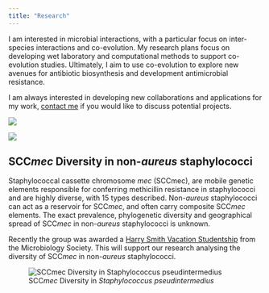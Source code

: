 ```yaml
---
title: "Research"
---
```


I am interested in microbial interactions, with a particular focus on inter-species interactions and co-evolution.  My research plans focus on developing wet laboratory and computational methods to support co-evolution studies.  Ultimately, I aim to use co-evolution to explore new avenues for antibiotic biosynthesis and development antimicrobial resistance.

I am always interested in developing new collaborations and applications for my work, [contact me](mailto:alison.macfadyen@tsl.ac.uk) if you would like to discuss potential projects.

::: {layout-ncol=2}

![](research_banner.JPG)

![](main_page_research.JPG)
:::

## SCC*mec* Diversity in non-*aureus* staphylococci

Staphylococcal cassette chromosome *mec* (SCCmec), are mobile genetic elements responsible for conferring methicillin resistance in staphylococci and are highly diverse, with 15 types described. Non-*aureus* staphylococci can act as a reservoir for SCC*mec*, and often carry composite SCC*mec* elements. The exact prevalence, phylogenetic diversity and geographical spread of SCC*mec* in non-*aureus* staphylococci is unknown.

Recently the group was awarded a [Harry Smith Vacation Studentship](https://microbiologysociety.org/grants/all-grants-prizes/harry-smith-vacation-studentships.html) from the Microbiology Society.  This will support our research analysing the diversity of SCC*mec* in non-*aureus* staphylococci.


![SCC*mec* Diversity in *Staphylococcus pseudintermedius*](../img/SCCmec_diversity.png)


